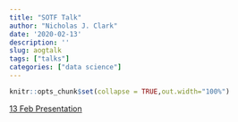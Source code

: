 ```yaml
---
title: "SOTF Talk"
author: "Nicholas J. Clark"
date: '2020-02-13'
description: ''
slug: aogtalk
tags: ["talks"]
categories: ["data science"]
---
```



```r
knitr::opts_chunk$set(collapse = TRUE,out.width="100%")
```

[13 Feb Presentation](https://gallant-ritchie-afafb4.netlify.com/SOTF/SOTFPresentation.html)


